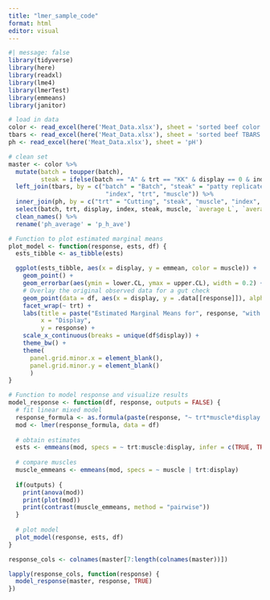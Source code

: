 ---
title: "lmer_sample_code"
format: html
editor: visual
---

```{r}
#| message: false
library(tidyverse)
library(here)
library(readxl)
library(lme4)
library(lmerTest)
library(emmeans)
library(janitor)
```

```{r}
# load in data
color <- read_excel(here('Meat_Data.xlsx'), sheet = 'sorted beef color ')
tbars <- read_excel(here('Meat_Data.xlsx'), sheet = 'sorted beef TBARS')
ph <- read_excel(here('Meat_Data.xlsx'), sheet = 'pH')
```

```{r}
# clean set
master <- color %>%
  mutate(batch = toupper(batch),
         steak = ifelse(batch == "A" & trt == "KK" & display == 0 & index == 2, "b", steak)) %>%
  left_join(tbars, by = c("batch" = "Batch", "steak" = "patty replicates", "display" = "Display",
                           "index", "trt", "muscle")) %>%
  inner_join(ph, by = c("trt" = "Cutting", "steak", "muscle", "index", "batch", "display")) %>%
  select(batch, trt, display, index, steak, muscle, `average L`, `average a`, `average b`, `Abs531 average`, `pH-ave`) %>%
  clean_names() %>%
  rename('ph_average' = 'p_h_ave')
```

```{r}
# Function to plot estimated marginal means
plot_model <- function(response, ests, df) {
  ests_tibble <- as_tibble(ests)

  ggplot(ests_tibble, aes(x = display, y = emmean, color = muscle)) +
    geom_point() +
    geom_errorbar(aes(ymin = lower.CL, ymax = upper.CL), width = 0.2) +
    # Overlay the original observed data for a gut check
    geom_point(data = df, aes(x = display, y = .data[[response]]), alpha = 0.5, width = 0.1, color = "grey") +
    facet_wrap(~ trt) +
    labs(title = paste("Estimated Marginal Means for", response, "with Observed Data"),
         x = "Display",
         y = response) +
    scale_x_continuous(breaks = unique(df$display)) +
    theme_bw() +
    theme(
      panel.grid.minor.x = element_blank(),
      panel.grid.minor.y = element_blank()
      )
}

# Function to model response and visualize results
model_response <- function(df, response, outputs = FALSE) {
  # fit linear mixed model
  response_formula <- as.formula(paste(response, "~ trt*muscle*display + (1 | batch)"))
  mod <- lmer(response_formula, data = df)
  
  # obtain estimates
  ests <- emmeans(mod, specs = ~ trt:muscle:display, infer = c(TRUE, TRUE))
  
  # compare muscles
  muscle_emmeans <- emmeans(mod, specs = ~ muscle | trt:display)
  
  if(outputs) {
    print(anova(mod))
    print(plot(mod))
    print(contrast(muscle_emmeans, method = "pairwise"))
  }
  
  # plot model
  plot_model(response, ests, df)
}
```

```{r}
response_cols <- colnames(master[7:length(colnames(master))])

lapply(response_cols, function(response) {
  model_response(master, response, TRUE)
})
```

